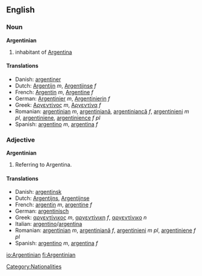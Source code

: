 ==English==

===Noun===
'''Argentinian'''
# inhabitant of [[Argentina]]

====Translations====
*Danish: [[argentiner]]
*Dutch: [[Argentijn]] ''m'', [[Argentijnse]] ''f''
*French: [[Argentin]] ''m'', [[Argentine]] ''f''
*German: [[Argentinier]] ''m'', [[Argentinierin]] ''f''
*Greek: [[Αργεντίνος]] ''m'', [[Αργεντίνα]] ''f''
*Romanian: [[argentinian]] ''m'', [[argentiniană]], [[argentiniancă]] ''f'', [[argentinieni]] ''m pl'', [[argentiniene]], [[argentinience]] ''f pl''
*Spanish: [[argentino]] ''m'', [[argentina]] ''f''

===Adjective===
'''Argentinian'''
# Referring to Argentina.

====Translations====
*Danish: [[argentinsk]]
*Dutch: [[Argentijns]], [[Argentijnse]]
*French: [[argentin]] ''m'', [[argentine]] ''f''
*German: [[argentinisch]]
*Greek: [[αργεντίνικος]] ''m'', [[αργεντίνικη]] ''f'', [[αργεντίνικο]] ''n''
*Italian: [[argentino]]/[[argentina]]
*Romanian: [[argentinian]] ''m'', [[argentiniană]] ''f'', [[argentinieni]] ''m pl'', [[argentiniene]] ''f pl''
*Spanish: [[argentino]] ''m'', [[argentina]] ''f''

[[Category:Nationalities]]

[[io:Argentinian]]
[[fi:Argentinian]]